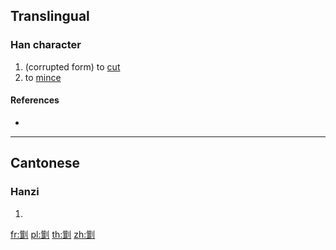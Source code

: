{{character info/new}}
==Translingual==

===Han character===
{{Han char|rn=18|rad=刀|as=16|sn=18|four=|canj=HMLN|ids=⿰⿳⺮一韭刂}}

# (corrupted form) to [[cut]]
# to [[mince]]

====References====
* {{Han ref|kx=0145.310|hdz=10362.120|uh=3510|ud=13584}}

----

==Cantonese==

===Hanzi===
{{yue-hanzi|jyut=[[cim1]]|y=chim1}}

# {{defn|lang=yue|sort=刀16}}

[[fr:㔐]]
[[pl:㔐]]
[[th:㔐]]
[[zh:㔐]]